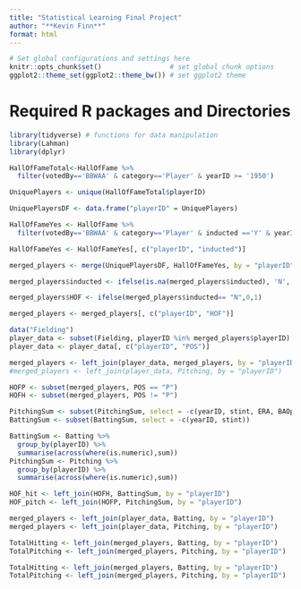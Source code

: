```yaml
---
title: "Statistical Learning Final Project"
author: "**Kevin Finn**"
format: html
---
```


```r
# Set global configurations and settings here
knitr::opts_chunk$set()                 # set global chunk options
ggplot2::theme_set(ggplot2::theme_bw()) # set ggplot2 theme
```


# Required R packages and Directories

```r
library(tidyverse) # functions for data manipulation
library(Lahman)
library(dplyr)
```


::: {.callout-note title="Solution"}
```r
HallOfFameTotal<-HallOfFame %>%
  filter(votedBy=='BBWAA' & category=='Player' & yearID >= '1950')

UniquePlayers <- unique(HallOfFameTotal$playerID)

UniquePlayersDF <- data.frame("playerID" = UniquePlayers)

HallOfFameYes <- HallOfFame %>%
  filter(votedBy=='BBWAA' & category=='Player' & inducted =='Y' & yearID >= '1950')

HallOfFameYes <- HallOfFameYes[, c("playerID", "inducted")]

merged_players <- merge(UniquePlayersDF, HallOfFameYes, by = "playerID", all = TRUE)

merged_players$inducted <- ifelse(is.na(merged_players$inducted), 'N', merged_players$inducted)

merged_players$HOF <- ifelse(merged_players$inducted== "N",0,1)

merged_players <- merged_players[, c("playerID", "HOF")]
```

```r
data("Fielding")
player_data <- subset(Fielding, playerID %in% merged_players$playerID)
player_data <- player_data[, c("playerID", "POS")]
```

```r
merged_players <- left_join(player_data, merged_players, by = "playerID")
#merged_players <- left_join(player_data, Pitching, by = "playerID")
```

```r
HOFP <- subset(merged_players, POS == "P")
HOFH <- subset(merged_players, POS != "P")
```

```r
PitchingSum <- subset(PitchingSum, select = -c(yearID, stint, ERA, BAOpp))
BattingSum <- subset(BattingSum, select = -c(yearID, stint))
```

```r
BattingSum <- Batting %>%
  group_by(playerID) %>%
  summarise(across(where(is.numeric),sum))
PitchingSum <- Pitching %>%
  group_by(playerID) %>%
  summarise(across(where(is.numeric),sum))
```
:::


::: {.callout-note title="Solution"}
```r
HOF_hit <- left_join(HOFH, BattingSum, by = "playerID")
HOF_pitch <- left_join(HOFP, PitchingSum, by = "playerID")
```



```r
merged_players <- left_join(player_data, Batting, by = "playerID")
merged_players <- left_join(player_data, Pitching, by = "playerID")
```

```r
TotalHitting <- left_join(merged_players, Batting, by = "playerID")
TotalPitching <- left_join(merged_players, Pitching, by = "playerID")
```



```r
TotalHitting <- left_join(merged_players, Batting, by = "playerID")
TotalPitching <- left_join(merged_players, Pitching, by = "playerID")
```
:::

::: {.callout-note title="Solution"}

:::



::: {.callout-note title="Solution"}

:::



::: {.callout-note title="Solution"}

:::



::: {.callout-note title="Solution"}

:::




::: {.callout-note title="Solution"}
```r

```
:::


::: {.callout-note title="Solution"}

:::




::: {.callout-note title="Solution"}

:::

::: {.callout-note title="Solution"}

:::
